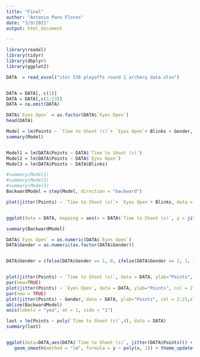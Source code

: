 ```yaml
---
title: "Final"
author: "Antonio Pano Flores"
date: "3/9/2021"
output: html_document

---
```

```r
library(readxl)
library(tidyr)
library(dbplyr)
library(ggplot2)
```

```r

DATA  = read_excel("stor 538 playoffs round 1 archery data.xlsx")


DATA = DATA[,-c(1)]
DATA = DATA[,c(1:23)]
DATA = na.omit(DATA)

DATA$`Eyes Open` = as.factor(DATA$`Eyes Open`)
head(DATA)
```


```r
Model = lm(Points ~ `Time to Shoot (s)`+ `Eyes Open`+ Blinks + Gender, data = DATA)
summary(Model)


Model1 = lm(DATA$Points ~ DATA$`Time to Shoot (s)`)
Model2 = lm(DATA$Points ~ DATA$`Eyes Open`)
Model3 = lm(DATA$Points ~ DATA$Blinks)

#summary(Model1)
#summary(Model2)
#summary(Model3)
BackwardModel = step(Model, direction = "backward")
```


```r
plot(jitter(Points) ~ `Time to Shoot (s)`+ `Eyes Open`+ Blinks, data = DATA, ylab="Points", col = 2:21)


ggplot(data = DATA, mapping = aes(x = DATA$`Time to Shoot (s)`, y = jitter(DATA$Points))) + geom_point(colour = "black", shape = 21, size = 3) + theme_classic() + xlab("Time To Shoot (seconds)") + ylab("Points") 

summary(BackwardModel)
```


```r
DATA$`Eyes Open` = as.numeric(DATA$`Eyes Open`)
DATA$Gender = as.numeric(as.factor(DATA$Gender))


DATA$Gender = ifelse(DATA$Gender == 1, 0, ifelse(DATA$Gender == 2, 1, 3))


plot(jitter(Points) ~ `Time to Shoot (s)`, data = DATA, ylab="Points", col = 2:21, xlab = "`Time to Shoot (s)` + `Eyes Open` + Gender")
par(new=TRUE)
plot(jitter(Points) ~ `Eyes Open`, data = DATA, ylab="Points", col = 2:21, xlab = "`Time to Shoot (s)` + `Eyes Open` + Gender")
par(new = TRUE)
plot(jitter(Points) ~ Gender, data = DATA, ylab="Points", col = 2:21,xlab = "`Time to Shoot (s)` + `Eyes Open` + Gender")
abline(BackwardModel)
axis(labels = "yea", at = 1, side = "1")
```



```r
last = lm(Points ~ poly(`Time to Shoot (s)`,4), data = DATA)
summary(last)


ggplot(data=DATA,aes(DATA$`Time to Shoot (s)`, jitter(DATA$Points))) + geom_point(colour = "deepskyblue3", shape = 21, size = 3) + 
   geom_smooth(method = "lm", formula = y ~ poly(x, 2)) + theme_update() + xlab("Time To Shoot (seconds)") + ylab("Points") +   scale_color_identity()
```
